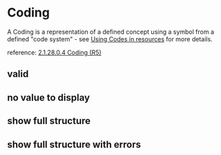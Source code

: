 

<Meta of={Stories}/>

# Coding

A Coding is a representation of a defined concept using a symbol from a defined "code system" - see [Using Codes in resources](http://hl7.org/fhir/R5/terminologies.html) for more details.

reference: [2.1.28.0.4 Coding (R5)](http://hl7.org/fhir/R5/datatypes.html#codesystem)

## valid
<Canvas of={Stories.DisplayableValue}/>

## no value to display
<Canvas of={Stories.NoDisplayableValue}/>

## show full structure
<Canvas of={Stories.ShowStructure}/>

## show full structure with errors
<Canvas of={Stories.ShowStructureWithErrors}/>
